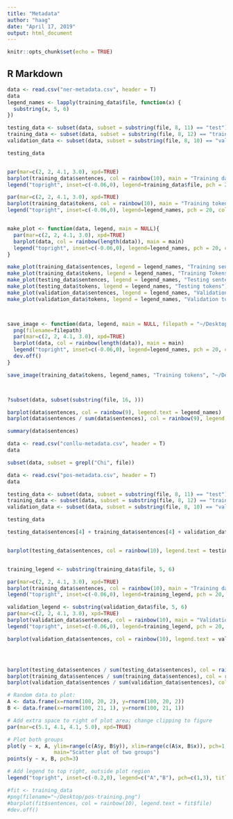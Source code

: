 ```yaml
---
title: "Metadata"
author: "haag"
date: "April 17, 2019"
output: html_document
---
```


```r
knitr::opts_chunk$set(echo = TRUE)
```

## R Markdown

```r
data <- read.csv("ner-metadata.csv", header = T)
data
legend_names <- lapply(training_data$file, function(x) {
  substring(x, 5, 6)  
})

testing_data <- subset(data, subset = substring(file, 8, 11) == "test") 
training_data <- subset(data, subset = substring(file, 8, 12) == "train")
validation_data <- subset(data, subset = substring(file, 8, 10) == "val")

testing_data


par(mar=c(2, 2, 4.1, 3.0), xpd=TRUE)
barplot(training_data$sentences, col = rainbow(10), main = "Training data")
legend("topright", inset=c(-0.06,0), legend=training_data$file, pch = 20, col = rainbow(10), title="Group")

par(mar=c(2, 2, 4.1, 3.0), xpd=TRUE)
barplot(training_data$tokens, col = rainbow(10), main = "Training tokens")
legend("topright", inset=c(-0.06,0), legend=legend_names, pch = 20, col = rainbow(10), title="Group")


make_plot <- function(data, legend, main = NULL){
  par(mar=c(2, 2, 4.1, 3.0), xpd=TRUE)
  barplot(data, col = rainbow(length(data)), main = main)
  legend("topright", inset=c(-0.06,0), legend=legend_names, pch = 20, col = rainbow(length(data)))
}

make_plot(training_data$sentences, legend = legend_names, "Training sentences")
make_plot(training_data$tokens, legend = legend_names, "Training Tokens")
make_plot(testing_data$sentences, legend = legend_names, "Testing sentences")
make_plot(testing_data$tokens, legend = legend_names, "Testing tokens")
make_plot(validation_data$sentences, legend = legend_names, "Validation sentences")
make_plot(validation_data$tokens, legend = legend_names, "Validation tokens")



save_image <- function(data, legend, main = NULL, filepath = "~/Desktop/tmp.png"){
  png(filename=filepath)
  par(mar=c(2, 2, 4.1, 3.0), xpd=TRUE)
  barplot(data, col = rainbow(length(data)), main = main)
  legend("topright", inset=c(-0.06,0), legend=legend_names, pch = 20, col = rainbow(length(data)))
  dev.off()  
}

save_image(training_data$tokens, legend_names, "Training tokens", "~/Desktop/ner_training_tokens.png")



?subset(data, subset(substring(file, 16, )))

barplot(data$sentences, col = rainbow(9), legend.text = legend_names)
barplot(data$sentences / sum(data$sentences), col = rainbow(9), legend.text = legend_names)

summary(data$sentences)
```
```r
data <- read.csv("conllu-metadata.csv", header = T)
data

subset(data, subset = grepl("Chi", file))

```



```r
data <- read.csv("pos-metadata.csv", header = T)
data

testing_data <- subset(data, subset = substring(file, 8, 11) == "test") 
training_data <- subset(data, subset = substring(file, 8, 12) == "train")
validation_data <- subset(data, subset = substring(file, 8, 10) == "val")

testing_data

testing_data$sentences[4] + training_data$sentences[4] + validation_data$sentences[4]


barplot(testing_data$sentences, col = rainbow(10), legend.text = testing_data$file)


training_legend <- substring(training_data$file, 5, 6)

par(mar=c(2, 2, 4.1, 3.0), xpd=TRUE)
barplot(training_data$sentences, col = rainbow(10), main = "Training data")
legend("topright", inset=c(-0.06,0), legend=training_legend, pch = 20, col = rainbow(10), title="Group")

validation_legend <- substring(validation_data$file, 5, 6)
par(mar=c(2, 2, 4.1, 3.0), xpd=TRUE)
barplot(validation_data$sentences, col = rainbow(10), main = "Validation data")
legend("topright", inset=c(-0.06,0), legend=training_legend, pch = 20, col = rainbow(10), title="Group")

barplot(validation_data$sentences, col = rainbow(10), legend.text = validation_data$file)




barplot(testing_data$sentences / sum(testing_data$sentences), col = rainbow(10), legend.text = testing_data$file)
barplot(training_data$sentences / sum(training_data$sentences), col = rainbow(10), legend.text = training_data$file)
barplot(validation_data$sentences / sum(validation_data$sentences), col = rainbow(10), legend.text = validation_data$file)
```


```r
# Random data to plot:
A <- data.frame(x=rnorm(100, 20, 2), y=rnorm(100, 20, 2))
B <- data.frame(x=rnorm(100, 21, 1), y=rnorm(100, 21, 1))

# Add extra space to right of plot area; change clipping to figure
par(mar=c(5.1, 4.1, 4.1, 5.0), xpd=TRUE)

# Plot both groups
plot(y ~ x, A, ylim=range(c(A$y, B$y)), xlim=range(c(A$x, B$x)), pch=1,
               main="Scatter plot of two groups")
points(y ~ x, B, pch=3)

# Add legend to top right, outside plot region
legend("topright", inset=c(-0.2,0), legend=c("A","B"), pch=c(1,3), title="Group")

#fit <- training_data
#png(filename="~/Desktop/pos-training.png")
#barplot(fit$sentences, col = rainbow(10), legend.text = fit$file)
#dev.off()
```























